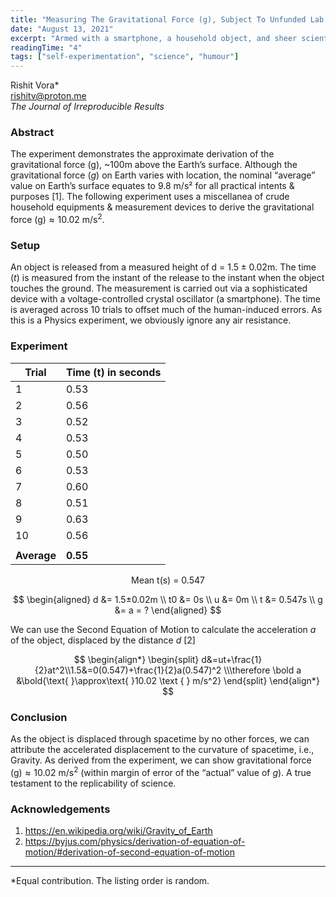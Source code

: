 ```yaml
---
title: "Measuring The Gravitational Force (g), Subject To Unfunded Lab Dispositions."
date: "August 13, 2021"
excerpt: "Armed with a smartphone, a household object, and sheer scientific audacity, we approximate gravity at 10.02 m/s²—nearly proving Newton right (give or take a kitchen tile)."
readingTime: "4"
tags: ["self-experimentation", "science", "humour"]
---
```


Rishit Vora*\
rishitv@proton.me\
_The Journal of Irreproducible Results_

### Abstract
The experiment demonstrates the approximate derivation of the gravitational force (g), ~100m above the Earth’s surface. Although the gravitational force ($g$) on Earth varies with location, the nominal “average” value on Earth’s surface equates to 9.8 m/s² for all practical intents & purposes [1]. The following experiment uses a miscellanea of crude household equipments & measurement devices to derive the $\text{gravitational force (g)} \approx \text{10.02 m/s}^2$.

### Setup
An object is released from a measured height of $\text {d = 1.5}\pm\text{0.02m}$. The time ($t$) is measured from the instant of the release to the instant when the object touches the ground. The measurement is carried out via a sophisticated device with a voltage-controlled crystal oscillator (a smartphone). The time is averaged across 10 trials to offset much of the human-induced errors. As this is a Physics experiment, we obviously ignore any air resistance.

### Experiment

| Trial | Time (t) in seconds |
|-------|---------------------|
| 1     | 0.53                |
| 2     | 0.56                |
| 3     | 0.52                |
| 4     | 0.53                |
| 5     | 0.50                |
| 6     | 0.53                |
| 7     | 0.60                |
| 8     | 0.51                |
| 9     | 0.63                |
| 10    | 0.56                |
|       |                     |
| **Average** | **0.55**     |

$$
\text{Mean t(s) =  0.547}
$$

$$
\begin{aligned} d &= 1.5±0.02m \\ t0 &= 0s \\ u &= 0m \\ t &= 0.547s \\ g &= a = ?
\end{aligned}
$$

We can use the Second Equation of Motion to calculate the acceleration $a$ of the object, displaced by the distance $d$ [2]

$$
\begin{align*}
\begin{split}
    d&=ut+\frac{1}{2}at^2\\1.5&=0(0.547)+\frac{1}{2}a(0.547)^2 \\\therefore \bold a &\bold{\text{ }\approx\text{ }10.02 \text { } m/s^2}
\end{split}
\end{align*}
$$

### Conclusion
As the object is displaced through spacetime by no other forces, we can attribute the accelerated displacement to the curvature of spacetime, i.e., Gravity. As derived from the experiment, we can show $\text{gravitational force (g)} \approx \text{10.02 m/s}^2$ (within margin of error of the “actual” value of $g$). A true testament to the replicability of science.

### Acknowledgements
1. https://en.wikipedia.org/wiki/Gravity_of_Earth
2. https://byjus.com/physics/derivation-of-equation-of-motion/#derivation-of-second-equation-of-motion

---
*Equal contribution. The listing order is random.

